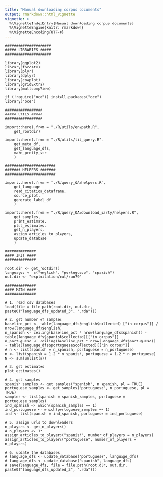 ```yaml
---
title: "Manual downloading corpus documents"
output: rmarkdown::html_vignette
vignette: >
  %\VignetteIndexEntry{Manual downloading corpus documents}
  %\VignetteEngine{knitr::rmarkdown}
  %\VignetteEncoding{UTF-8}
---
```


```
#####################
##### LIBRARIES #####
#####################

library(ggplot2)
library(forcats)
library(plyr)
library(dplyr)
library(cowplot)
library(gridExtra)
library(multcompView)

if (!require("oce")) install.packages("oce")
library("oce")

#################
##### UTILS #####
#################

import::here(.from = "./R/utils/envpath.R", 
	get_rootdir)

import::here(.from = "./R/utils/lib_query.R",
	get_meta_df,
	get_language_dfs,
	make_pretty_str
	)

#######################
####### HELPERS #######
#######################

import::here(.from = "./R/query_QA/helpers.R", 
	get_language,
	read_citation_dataframe,
	source_plot,
	generate_label_df
	)

import::here(.from = "./R/query_QA/download_party/helpers.R", 
	get_samples,
	print_estimate,
	plot_estimates,
	get_n_players,
	assign_articles_to_players,
	update_database
	)

##############
#### INIT ####
##############

root.dir <- get_rootdir()
languages <- c("english", "portuguese", "spanish")
out.dir <- "exploitation/out/run79"

##############
#### MAIN ####
##############

# 1. read csv databases
load(file = file.path(root.dir, out.dir, paste0("language_dfs_updated_3", ".rda")))

# 2. get number of samples
baseline_pct <- table(language_dfs$english$collected)[["in corpus"]] / nrow(language_dfs$english)
n_spanish <- ceiling(baseline_pct * nrow(language_dfs$spanish)) - table(language_dfs$spanish$collected)[["in corpus"]]
n_portuguese <- ceiling(baseline_pct * nrow(language_dfs$portuguese)) - table(language_dfs$portuguese$collected)[["in corpus"]]
# n <- list(spanish = n_spanish, portuguese = n_portuguese)
n <- list(spanish = 1.2 * n_spanish, portuguese = 1.2 * n_portuguese)
N <- sum(unlist(n))

# 3. get estimates
plot_estimates()

# 4. get samples 
spanish_samples <- get_samples("spanish", n_spanish, pl = TRUE)
portuguese_samples <- get_samples("portuguese", n_portuguese, pl = TRUE)
samples <- list(spanish = spanish_samples, portuguese = portuguese_samples)
ind_spanish <- which(spanish_samples == 1)
ind_portuguese <- which(portuguese_samples == 1)
ind <- list(spanish = ind_spanish, portuguese = ind_portuguese)

# 5. assign urls to downloaders
n_players <- get_n_players()
# n_players <- 12
assign_articles_to_players("spanish", number_of_players = n_players)
assign_articles_to_players("portuguese", number_of_players = n_players)

# 6. update the databases
# language_dfs <- update_database("portuguese", language_dfs)
# language_dfs <- update_database("spanish", language_dfs)
# save(language_dfs, file = file.path(root.dir, out.dir, paste0("language_dfs_updated_3", ".rda")))

```